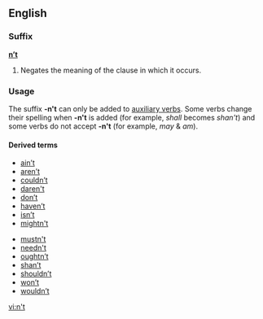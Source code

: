 ==English==

{{see|not}}

===Suffix===
'''[[n't|n’t]]'''

# Negates the meaning of the clause in which it occurs.

===Usage===
{{rfc-header|Usage}}
The suffix '''-n't''' can only be added to [[auxiliary verb]]s. Some verbs change their spelling when '''-n't''' is added (for example, ''shall'' becomes ''shan't'') and some verbs do not accept '''-n't''' (for example, ''may'' & ''am'').

====Derived terms====
{{rel-top|Derived terms}}
* [[ain't|ain’t]]
* [[aren't|aren’t]]
* [[couldn't|couldn’t]]
* [[daren't]]
* [[don't|don’t]]
* [[haven't|haven’t]]
* [[isn't|isn’t]]
* [[mightn't]]
{{rel-mid}}
* [[mustn't]]
* [[needn't]]
* [[oughtn't|oughtn’t]]
* [[shan't|shan’t]]
* [[shouldn't|shouldn’t]]
* [[won't|won’t]]
* [[wouldn't|wouldn’t]]
{{rel-bottom}}

[[vi:n't]]